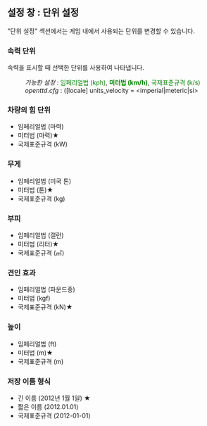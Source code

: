 {{ko/설정}}
== 설정 창 : 단위 설정 ==
"단위 설정" 섹션에서는 게임 내에서 사용되는 단위를 변경할 수 있습니다.

=== 속력 단위 ===
속력을 표시할 때 선택한 단위를 사용하여 나타냅니다.

:''가능한 설정'' : <span style="color:green">임페리얼법 (kph)</span>, <span style="color:green">'''미터법 (km/h)'''</span>, <span style="color:green">국제표준규격 (k/s)</span>
:''openttd.cfg'' : ([locale] units_velocity = <imperial|meteric|si>
=== 차량의 힘 단위 ===
* 임페리얼법 (마력)
* 미터법 (마력)★
* 국제표준규격 (kW)
=== 무게 ===
* 임페리얼법 (미국 톤)
* 미터법 (톤)★
* 국제표준규격 (kg)
=== 부피 ===
* 임페리얼법 (갤런)
* 미터법 (리터)★
* 국제표준규격 (㎥)
=== 견인 효과 ===
* 임페리얼법 (파운드중)
* 미터법 (kgf)
* 국제표준규격 (kN)★
=== 높이 ===
* 임페리얼법 (ft)
* 미터법 (m)★
* 국제표준규격 (m)
=== 저장 이름 형식 ===
* 긴 이름 (2012년 1월 1일) ★
* 짧은 이름 (2012.01.01)
* 국제표준규격 (2012-01-01)